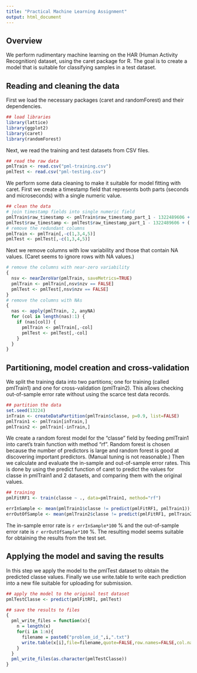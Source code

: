 ```yaml
---
title: "Practical Machine Learning Assignment"
output: html_document
---
```


## Overview

We perform rudimentary machine learning on the HAR (Human Activity Recognition) dataset, using the caret package for R.
The goal is to create a model that is suitable for classifying samples in a test dataset.

## Reading and cleaning the data

First we load the necessary packages (caret and randomForest) and their dependencies.
```r
## load libraries
library(lattice)
library(ggplot2)
library(caret)
library(randomForest)
```

Next, we read the training and test datasets from CSV files.
```r
## read the raw data
pmlTrain <- read.csv("pml-training.csv")
pmlTest <- read.csv("pml-testing.csv")
```

We perform some data cleaning to make it suitable for model fitting with caret.
First we create a timestamp field that represents both parts (seconds and microseconds) with a single numeric value.
```r
## clean the data
# join timestamp fields into single numeric field
pmlTrain$raw_timestamp <- pmlTrain$raw_timestamp_part_1 - 1322489606 + (.000001 * pmlTrain$raw_timestamp_part_2)
pmlTest$raw_timestamp <- pmlTest$raw_timestamp_part_1 - 1322489606 + (.000001 * pmlTest$raw_timestamp_part_2)
# remove the redundant columns
pmlTrain <- pmlTrain[,-c(1,3,4,5)]
pmlTest <- pmlTest[,-c(1,3,4,5)]
```

Next we remove columns with low variability and those that contain NA values. (Caret seems to ignore rows with NA values.)
```r
# remove the columns with near-zero variability
{
  nsv <- nearZeroVar(pmlTrain, saveMetrics=TRUE)
  pmlTrain <- pmlTrain[,nsv$nzv == FALSE]
  pmlTest <- pmlTest[,nsv$nzv == FALSE]
}
# remove the columns with NAs
{
  nas <- apply(pmlTrain, 2, anyNA)
  for (col in length(nas):1) {
    if (nas[col]) {
      pmlTrain <- pmlTrain[,-col]
      pmlTest <- pmlTest[,-col]
    }
  }
}
```

## Partitioning, model creation and cross-validation

We split the training data into two partitions; one for training (called pmlTrain1) and one for cross-validation (pmlTrain2).
This allows checking out-of-sample error rate without using the scarce test data records.

```r
## partition the data
set.seed(13224)
inTrain <- createDataPartition(pmlTrain$classe, p=0.9, list=FALSE)
pmlTrain1 <- pmlTrain[inTrain,]
pmlTrain2 <- pmlTrain[-inTrain,]
```

We create a random forest model for the "classe" field by feeding pmlTrain1 into caret's train function with method "rf".
Random forest is chosen because the number of predictors is large and random forest is good at discovering important predictors. (Manual tuning is not reasonable.)
Then we calculate and evaluate the in-sample and out-of-sample error rates.
This is done by using the predict function of caret to predict the values for classe in pmlTrain1 and 2 datasets, and comparing them with the original values.

```r
## training
pmlFitRF1 <- train(classe ~ ., data=pmlTrain1, method="rf")

errInSample <- mean(pmlTrain1$classe != predict(pmlFitRF1, pmlTrain1))
errOutOfSample <- mean(pmlTrain2$classe != predict(pmlFitRF1, pmlTrain2))
```

The in-sample error rate is `r errInSample*100` % and the out-of-sample error rate is `r errOutOfSample*100` %.
The resulting model seems suitable for obtaining the results from the test set.

## Applying the model and saving the results

In this step we apply the model to the pmlTest dataset to obtain the predicted classe values.
Finally we use write.table to write each prediction into a new file suitable for uploading for submission.

```r
## apply the model to the original test dataset
pmlTestClasse <- predict(pmlFitRF1, pmlTest)

## save the results to files
{
  pml_write_files = function(x){
    n = length(x)
    for(i in 1:n){
      filename = paste0("problem_id_",i,".txt")
      write.table(x[i],file=filename,quote=FALSE,row.names=FALSE,col.names=FALSE)
    }
  }
  pml_write_files(as.character(pmlTestClasse))
}
```
